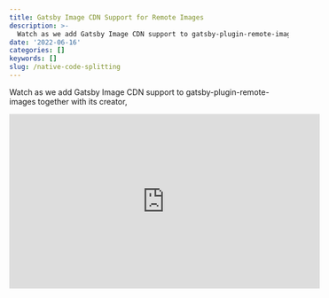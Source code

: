 ```yaml
---
title: Gatsby Image CDN Support for Remote Images
description: >-
  Watch as we add Gatsby Image CDN support to gatsby-plugin-remote-images together with its creator
date: '2022-06-16'
categories: []
keywords: []
slug: /native-code-splitting
---
```


Watch as we add Gatsby Image CDN support to gatsby-plugin-remote-images together with its creator,

<iframe
  width="560"
  height="315"
  src="https://www.youtube.com/watch?v=2moLttHSLWc"
  frameBorder="0"
  allow="accelerometer; autoplay; encrypted-media; gyroscope; picture-in-picture"
  allowfullscreen
></iframe>


